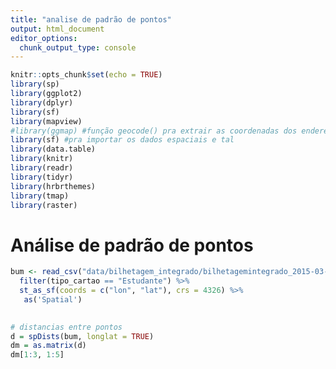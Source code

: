 ```yaml
---
title: "analise de padrão de pontos"
output: html_document
editor_options: 
  chunk_output_type: console
---
```


```r
knitr::opts_chunk$set(echo = TRUE)
library(sp)
library(ggplot2)
library(dplyr)
library(sf)
library(mapview)
#library(ggmap) #função geocode() pra extrair as coordenadas dos endereços
library(sf) #pra importar os dados espaciais e tal
library(data.table)
library(knitr)
library(readr)
library(tidyr)
library(hrbrthemes)
library(tmap)
library(raster)
```

# Análise de padrão de pontos

```r

bum <- read_csv("data/bilhetagem_integrado/bilhetagemintegrado_2015-03-04.csv") %>%
  filter(tipo_cartao == "Estudante") %>%
  st_as_sf(coords = c("lon", "lat"), crs = 4326) %>%
   as('Spatial')
  
```


```r

# distancias entre pontos
d = spDists(bum, longlat = TRUE)
dm = as.matrix(d)
dm[1:3, 1:5]


```

